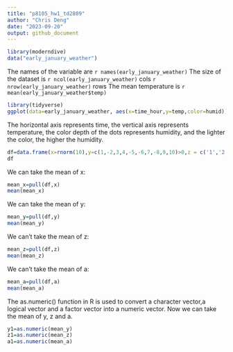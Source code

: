 ```yaml
---
title: "p8105_hw1_td2809"
author: "Chris Deng"
date: "2023-09-20"
output: github_document
---
```


```r
library(moderndive)
data("early_january_weather")
``` 

The names of the variable are `r names(early_january_weather)`
 The size of the dataset is  `r ncol(early_january_weather)` cols `r nrow(early_january_weather)` rows
 The mean temperature is  `r mean(early_january_weather$temp)`


```r
library(tidyverse)
ggplot(data=early_january_weather, aes(x=time_hour,y=temp,color=humid))+geom_point()
```
The horizontal axis represents time, the vertical axis represents temperature, the color depth of the dots represents humidity, and the lighter the color, the higher the humidity.

```r
df=data.frame(x=rnorm(10),y=c(1,-2,3,4,-5,-6,7,-8,9,10)>0,z = c('1','2','3','4','5','6','7','8','9','10'),a=gl(3,3,length=10))
df
```


We can take the mean of x:
```r
mean_x=pull(df,x)
mean(mean_x)
```
We can take the mean of y:
```r
mean_y=pull(df,y)
mean(mean_y)
```

We can't take the mean of z:
```r
mean_z=pull(df,z)
mean(mean_z)
```
We can't take the mean of a:
```r
mean_a=pull(df,a)
mean(mean_a)
```
The as.numeric() function in R is used to convert a character vector,a logical vector and a factor vector into a numeric vector. Now we can take the mean of y, z and a.
```r
y1=as.numeric(mean_y)
z1=as.numeric(mean_z)
a1=as.numeric(mean_a)
```